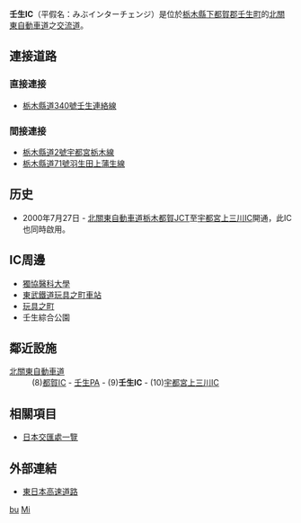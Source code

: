 {{日本公路設施
|設施名稱 = 壬生IC
|色 = 
|圖像 =Kita-Kanto EXPWY Mibu IC.jpg
|pxl = 
|圖像簡介 = 
|公路名稱1 = [[北關東自動車道|北關東自動車道]]
|IC編號1 = 9
|收費站編號1 = 01-659
|記號1 = （上行線）壬生<br>（下行線）壬生 宇都宮
|起點1 = [[栃木都賀JCT|栃木都賀JCT]]
|距離1 = 10.9
|上一設施1 = [[壬生PA|壬生PA]]
|上一設施距離1 = 1.5
|下一設施1 = [[宇都宮上三川IC|宇都宮上三川IC]]
|下一設施距離1 = 8.4
|連接道路 = [[栃木縣道340號壬生連絡線|栃木縣道340號壬生連絡線]]
|啟用日期 = 2000年7月27日
|停用日期 = 
|流量 = 
|智能IC = 
|上行營業時間 = 
|上行油站 = 
|上行油站營業時間 = 
|下行營業時間 = 
|下行油站 = 
|下行油站營業時間 = 
|郵政編碼 = 321-0211
|所在地 = [[栃木縣|栃木縣]][[下都賀郡|下都賀郡]][[壬生町|壬生町]]大字國谷244-1
|坐標 = {{coord|36|27|26.93|N|139|49|22.17|E}}
|備註 = 
}}
'''壬生IC'''（平假名：みぶインターチェンジ）是位於[[栃木縣|栃木縣]][[下都賀郡|下都賀郡]][[壬生町|壬生町]]的[[北關東自動車道|北關東自動車道]]之[[交流道|交流道]]。

== 連接道路 ==
=== 直接連接 ===
* [[栃木縣道340號壬生連絡線|栃木縣道340號壬生連絡線]]
=== 間接連接 ===
* [[栃木縣道2號宇都宮栃木線|栃木縣道2號宇都宮栃木線]]
* [[栃木縣道71號羽生田上蒲生線|栃木縣道71號羽生田上蒲生線]]

== 历史 ==
* 2000年7月27日 - [[北關東自動車道|北關東自動車道]][[栃木都賀JCT|栃木都賀JCT]]至[[宇都宮上三川IC|宇都宮上三川IC]]開通，此IC也同時啟用。

== IC周邊 ==
*[[獨協醫科大學|獨協醫科大學]]
*[[東武鐵道|東武鐵道]][[玩具之町車站|玩具之町車站]]
*[[玩具之町|玩具之町]]
*壬生綜合公園

== 鄰近設施 ==
; [[北關東自動車道|北關東自動車道]]
: (8)[[都賀IC|都賀IC]] - [[壬生PA|壬生PA]] - (9)'''壬生IC''' - (10)[[宇都宮上三川IC|宇都宮上三川IC]]

== 相關項目 ==
* [[日本交匯處一覽|日本交匯處一覽]]

== 外部連結 ==
* [http://www.e-nexco.co.jp/ 東日本高速道路] {{Wayback|url=http://www.e-nexco.co.jp/ |date=20140203074239 }}

{{北關東自動車道}}

[[Category:日本交流道_Mi|bu]]
[[Category:栃木縣交流道|Mi]]